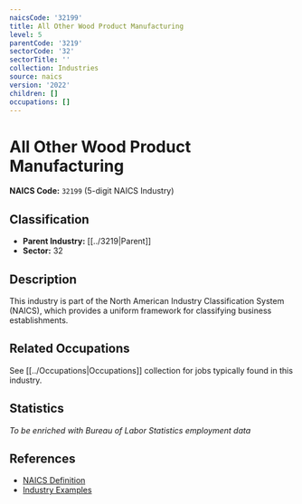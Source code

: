 ```yaml
---
naicsCode: '32199'
title: All Other Wood Product Manufacturing
level: 5
parentCode: '3219'
sectorCode: '32'
sectorTitle: ''
collection: Industries
source: naics
version: '2022'
children: []
occupations: []
---
```

# All Other Wood Product Manufacturing

**NAICS Code:** `32199` (5-digit NAICS Industry)

## Classification

- **Parent Industry:** [[../3219|Parent]]
- **Sector:** 32

## Description

This industry is part of the North American Industry Classification System (NAICS), which provides a uniform framework for classifying business establishments.

## Related Occupations

See [[../Occupations|Occupations]] collection for jobs typically found in this industry.

## Statistics

*To be enriched with Bureau of Labor Statistics employment data*

## References

- [NAICS Definition](https://www.census.gov/naics/)
- [Industry Examples](https://www.census.gov/naics/2022NAICS/)

